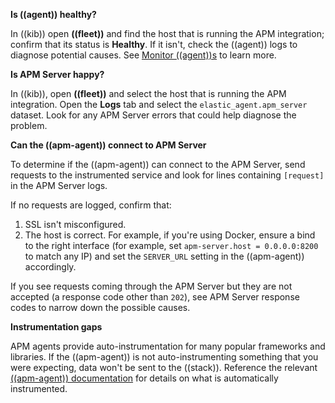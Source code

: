 
**Is ((agent)) healthy?**

In ((kib)) open **((fleet))** and find the host that is running the APM integration;
confirm that its status is **Healthy**.
If it isn't, check the ((agent)) logs to diagnose potential causes.
See [Monitor ((agent))s](((fleet-guide))/monitor-elastic-agent.html) to learn more.

**Is APM Server happy?**

In ((kib)), open **((fleet))** and select the host that is running the APM integration.
Open the **Logs** tab and select the `elastic_agent.apm_server` dataset.
Look for any APM Server errors that could help diagnose the problem.

**Can the ((apm-agent)) connect to APM Server**

To determine if the ((apm-agent)) can connect to the APM Server, send requests to the instrumented service and look for lines
containing `[request]` in the APM Server logs.

If no requests are logged, confirm that:

1. SSL isn't <DocLink id="enObservabilityApmCommonProblems" section="ssl-client-fails-to-connect">misconfigured</DocLink>.
1. The host is correct. For example, if you're using Docker, ensure a bind to the right interface (for example, set
    `apm-server.host = 0.0.0.0:8200` to match any IP) and set the `SERVER_URL` setting in the ((apm-agent)) accordingly.

If you see requests coming through the APM Server but they are not accepted (a response code other than `202`),
see <DocLink id="enObservabilityApmCommonResponseCodes">APM Server response codes</DocLink> to narrow down the possible causes.

**Instrumentation gaps**

APM agents provide auto-instrumentation for many popular frameworks and libraries.
If the ((apm-agent)) is not auto-instrumenting something that you were expecting, data won't be sent to the ((stack)).
Reference the relevant [((apm-agent)) documentation](((apm-agents-ref))/index.html) for details on what is automatically instrumented.
